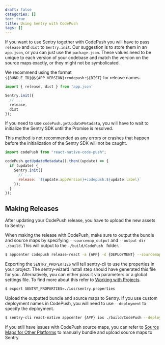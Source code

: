 ```yaml
---
draft: false
categories: []
toc: true
title: Using Sentry with CodePush
tags: []
---
```

If you want to use Sentry together with CodePush you will have to pass `release` and `dist` to `Sentry.init`. Our suggestion is to store them in an `app.json`, or you can just use the `package.json`. These values need to be unique to each version of your codebase and match the version on the source maps exactly, or they might not be symbolicated.

We recommend using the format `${BUNDLE_ID}@${APP_VERSION}+codepush:${DIST}` for release names.

```javascript
import { release, dist } from 'app.json'

Sentry.init({
  // ...
  release,
  dist
});
```

If you need to use `codePush.getUpdateMetadata`, you will have to wait to initialize the Sentry SDK until the Promise is resolved.
<Alert level="warning" title="Warning"><markdown>

This method is not recommended as any errors or crashes that happen before the initialization of the Sentry SDK will not be caught.  

</markdown></Alert>


```javascript
import codePush from "react-native-code-push";

codePush.getUpdateMetadata().then((update) => {
  if (update) {
    Sentry.init({
      // ...
      release: `${update.appVersion}+codepush:${update.label}`
    });
  }
});
```

## Making Releases

After updating your CodePush release, you have to upload the new assets to Sentry:

When making the release with CodePush, make sure to output the bundle and source maps by specifying `--sourcemap_output` and `--output-dir ./build`. This will output to the `./build/CodePush ` folder.

```bash
$ appcenter codepush release-react -a {APP} -d {DEPLOYMENT} --sourcemap-output --output-dir ./build
```

Exporting the `SENTRY_PROPERTIES` will tell sentry-cli to use the properties in your project. The sentry-wizard install step should have generated this file for you. Alternatively, you can either pass it via parameters or a global settings file. To find more about this refer to [Working with Projects](/cli/configuration/#sentry-cli-working-with-projects).

```bash
$ export SENTRY_PROPERTIES=./ios/sentry.properties
```

Upload the outputted bundle and source maps to Sentry.
If you use custom deployment names in CodePush, you will need to use `--deployment` to specify the deployment.

```bash
$ sentry-cli react-native appcenter {APP} ios ./build/CodePush --deployment {DEPLOYMENT} --dist {DIST}
```

If you still have issues with CodePush source maps, you can refer to [Source Maps for Other Platforms](/platforms/react-native/sourcemaps/) to manually bundle and upload source maps to Sentry.
